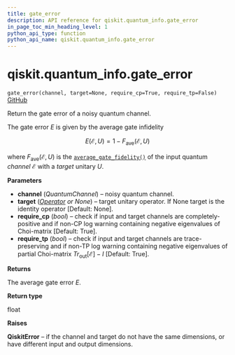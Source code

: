 ```yaml
---
title: gate_error
description: API reference for qiskit.quantum_info.gate_error
in_page_toc_min_heading_level: 1
python_api_type: function
python_api_name: qiskit.quantum_info.gate_error
---
```


# qiskit.quantum\_info.gate\_error

<span id="qiskit.quantum_info.gate_error" />

`gate_error(channel, target=None, require_cp=True, require_tp=False)` [GitHub](https://github.com/qiskit/qiskit/tree/stable/0.21/qiskit/quantum_info/operators/measures.py "view source code")

Return the gate error of a noisy quantum channel.

The gate error $E$ is given by the average gate infidelity

$$
E(\mathcal{E}, U) = 1 - F_{\text{ave}}(\mathcal{E}, U)
$$

where $F_{\text{ave}}(\mathcal{E}, U)$ is the [`average_gate_fidelity()`](qiskit.quantum_info.average_gate_fidelity "qiskit.quantum_info.average_gate_fidelity") of the input quantum *channel* $\mathcal{E}$ with a *target* unitary $U$.

**Parameters**

*   **channel** (*QuantumChannel*) – noisy quantum channel.
*   **target** ([*Operator*](qiskit.quantum_info.Operator "qiskit.quantum_info.Operator") *or None*) – target unitary operator. If None target is the identity operator \[Default: None].
*   **require\_cp** (*bool*) – check if input and target channels are completely-positive and if non-CP log warning containing negative eigenvalues of Choi-matrix \[Default: True].
*   **require\_tp** (*bool*) – check if input and target channels are trace-preserving and if non-TP log warning containing negative eigenvalues of partial Choi-matrix $Tr_{\mbox{out}}[\mathcal{E}] - I$ \[Default: True].

**Returns**

The average gate error $E$.

**Return type**

float

**Raises**

**QiskitError** – if the channel and target do not have the same dimensions, or have different input and output dimensions.


